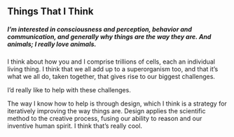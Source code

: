 ## Things That I Think
##### I’m interested in consciousness and perception, behavior and communication, and generally why things are the way they are. And animals; I really love animals.

I think about how you and I comprise trillions of cells, each an individual living thing. I think that we all add up to a superorganism too, and that it’s what we all do, taken together, that gives rise to our biggest challenges.

I’d really like to help with these challenges. 

The way I know how to help is through design, which I think is a strategy for iteratively improving the way things are. 
Design applies the scientific method to the creative process, fusing our ability to reason and our inventive human spirit. I think that’s really cool. 
